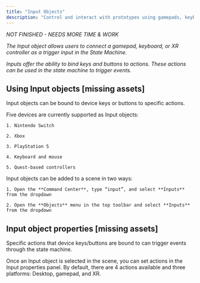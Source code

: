 ```yaml
---
title: "Input Objects"
description: "Control and interact with prototypes using gamepads, keyboards, or XR controllers."
---
```


*NOT FINISHED - NEEDS MORE TIME & WORK*

*The Input object allows users to connect a gamepad, keyboard, or XR controller as a trigger input in the State Machine.*

*Inputs offer the ability to bind keys and buttons to actions. These actions can be used in the state machine to trigger events.*

## Using Input objects \[missing assets]

Input objects can be bound to device keys or buttons to specific actions.

<AccordionGroup>
  <Accordion title="Supported Input object device types" defaultOpen={false}>
    Five devices are currently supported as Input objects:

    1. Nintendo Switch

    2. Xbox

    3. PlayStation 5

    4. Keyboard and mouse

    5. Quest-based controllers
  </Accordion>

  <Accordion title="Adding Input objects to a scene" defaultOpen={false}>
    Input objects can be added to a scene in two ways:

    1. Open the **Command Center**, type “input”, and select **Inputs** from the dropdown

    2. Open the **Objects** menu in the top toolbar and select **Inputs** from the dropdown
  </Accordion>
</AccordionGroup>

## Input object properties \[missing assets]

Specific actions that device keys/buttons are bound to can trigger events through the state machine.&#x20;

<AccordionGroup>
  <Accordion title="Setting input objects to corresponding actions " defaultOpen={false}>
    Once an Input object is selected in the scene, you can set actions in the Input properties panel. By default, there are 4 actions available and three platforms: Desktop, gamepad, and XR.
  </Accordion>

  <Accordion title="Triggering state machine events using input actions" defaultOpen={false} />
</AccordionGroup>